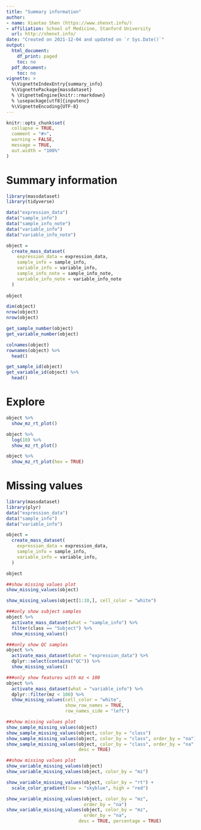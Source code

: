 ```yaml
---
title: "Summary information"
author:
- name: Xiaotao Shen (https://www.shenxt.info/)
- affiliation: School of Medicine, Stanford University
  url: http://shenxt.info/
date: "Created on 2021-12-04 and updated on `r Sys.Date()`"
output:
  html_document:
    df_print: paged
    toc: no
  pdf_document:
    toc: no
vignette: >
  %\VignetteIndexEntry{summary_info}
  %\VignettePackage{massdataset}
  % \VignetteEngine{knitr::rmarkdown}
  % \usepackage[utf8]{inputenc}
  %\VignetteEncoding{UTF-8}
---
```


```r
knitr::opts_chunk$set(
  collapse = TRUE,
  comment = "#>",
  warning = FALSE,
  message = TRUE,
  out.width = "100%"
)
```

# **Summary information**

```r
library(massdataset)
library(tidyverse)

data("expression_data")
data("sample_info")
data("sample_info_note")
data("variable_info")
data("variable_info_note")

object =
  create_mass_dataset(
    expression_data = expression_data,
    sample_info = sample_info,
    variable_info = variable_info,
    sample_info_note = sample_info_note,
    variable_info_note = variable_info_note
  )
  
object
```

```r
dim(object)
nrow(object)
nrow(object)

get_sample_number(object)
get_variable_number(object)
```

```r
colnames(object)
rownames(object) %>% 
  head()

get_sample_id(object)
get_variable_id(object) %>% 
  head()
```

# **Explore**

```r
object %>%
  show_mz_rt_plot()

object %>%
  log(10) %>%
  show_mz_rt_plot()

object %>%
  show_mz_rt_plot(hex = TRUE)
```

# **Missing values**

```r
library(massdataset)
library(plyr)
data("expression_data")
data("sample_info")
data("variable_info")

object =
  create_mass_dataset(
    expression_data = expression_data,
    sample_info = sample_info,
    variable_info = variable_info,
  )

object

##show missing values plot
show_missing_values(object)

show_missing_values(object[1:10,], cell_color = "white")

###only show subject samples
object %>%
  activate_mass_dataset(what = "sample_info") %>%
  filter(class == "Subject") %>%
  show_missing_values()

###only show QC samples
object %>%
  activate_mass_dataset(what = "expression_data") %>%
  dplyr::select(contains("QC")) %>%
  show_missing_values()

###only show features with mz < 100
object %>%
  activate_mass_dataset(what = "variable_info") %>%
  dplyr::filter(mz < 100) %>%
  show_missing_values(cell_color = "white",
                      show_row_names = TRUE,
                      row_names_side = "left")

##show missing values plot
show_sample_missing_values(object)
show_sample_missing_values(object, color_by = "class")
show_sample_missing_values(object, color_by = "class", order_by = "na")
show_sample_missing_values(object, color_by = "class", order_by = "na",
                           desc = TRUE)

##show missing values plot
show_variable_missing_values(object)
show_variable_missing_values(object, color_by = "mz")

show_variable_missing_values(object, color_by = "rt") +
  scale_color_gradient(low = "skyblue", high = "red") 

show_variable_missing_values(object, color_by = "mz", 
                             order_by = "na")
show_variable_missing_values(object, color_by = "mz", 
                             order_by = "na",
                           desc = TRUE, percentage = TRUE)

```